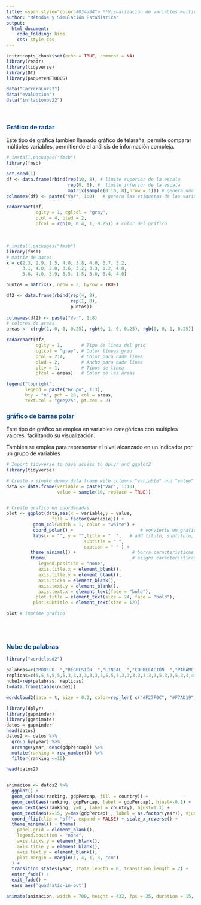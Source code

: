 ```yaml
---
title: <span style="color:#034a94"> **Visualización de variables multivariadas**</span>
author: "Métodos y Simulación Estadística"
output:
  html_document:
    code_folding: hide
    css: style.css
---
```


```r
knitr::opts_chunk$set(echo = TRUE, comment = NA)
library(readr)
library(tidyverse)
library(DT)
library(paqueteMETODOS)

data("CarreraLuz22")
data("evaluacion")
data("inflacionov22")
```

</br>

### <span style="color:#034a94">**Gráfico de radar**</span>

Este tipo de gráfica tambien llamado gráfico de telaraña, permite comparar múltiples variables, permitiendo el análisis de información compleja.




```r
# install.packages("fmsb")
library(fmsb)

set.seed(1)
df <- data.frame(rbind(rep(10, 8), # limite superior de la escala
                       rep(0, 8), #  limite inferior de la escala
                       matrix(sample(0:10, 8),nrow = 1))) # genera una muestra de valores
colnames(df) <- paste("Var", 1:8)   # genera las etiquetas de las variables

radarchart(df,
           cglty = 1, cglcol = "gray",
           pcol = 4, plwd = 2,
           pfcol = rgb(0, 0.4, 1, 0.25)) # color del gráfico
```


</br>




```r
# install.packages("fmsb")
library(fmsb)
# matriz de datos
x = c(2.3, 2.9, 1.5, 4.0, 3.8, 4.0, 3.7, 3.2, 
      3.1, 4.0, 2.0, 3.6, 3.2, 3.3, 1.2, 4.0, 
      3.8, 4.0, 3.9, 3.5, 1.5, 3.0, 3.4, 4.0)

puntos = matrix(x, nrow = 3, byrow = TRUE)

df2 <- data.frame(rbind(rep(4, 8), 
                        rep(1, 8),
                        puntos))
                       
colnames(df2) <- paste("Var", 1:8)
# colores de areas
areas <- c(rgb(1, 0, 0, 0.25), rgb(0, 1, 0, 0.25), rgb(0, 0, 1, 0.25))

radarchart(df2,
           cglty = 1,       # Tipo de línea del grid
           cglcol = "gray", # Color líneas grid
           pcol = 2:4,      # Color para cada línea
           plwd = 2,        # Ancho para cada línea
           plty = 1,        # Tipos de línea
           pfcol = areas)   # Color de las áreas 

legend("topright",
       legend = paste("Grupo", 1:3),
       bty = "n", pch = 20, col = areas,
       text.col = "grey25", pt.cex = 2)

```


### <span style="color:#034a94">**gráfico de barras polar**</span>

Este tipo de gráfico se emplea en variables categóricas con múltiples valores, facilitando su visualización.

Tambien se emplea para representar el nivel alcanzado en un indicador por un grupo de variables


```r

# Import tidyverse to have access to dplyr and ggplot2
library(tidyverse)

# Create a simple dummy data frame with columns "variable" and "value"
data <- data.frame(variable = paste("Var", 1:10), 
                   value = sample(10, replace = TRUE))


# Create grafico en coordenadas 
plot <- ggplot(data,aes(x = variable,y = value,
                 fill = factor(variable))) +
          geom_col(width = 1, color = "white") +
          coord_polar() +                         # vonvierte en grafico circular
          labs(x = "", y = "",title = "  ",   # add titulo, subtitulo, nota
                             subtitle = " ", 
                             caption = " " ) +
         theme_minimal() +                     # borra caracteristicas del grafico
         theme(                                # asigna caracteristicas
            legend.position = "none",
            axis.title.x = element_blank(),
            axis.title.y = element_blank(),
            axis.ticks = element_blank(),
            axis.text.y = element_blank(),
            axis.text.x = element_text(face = "bold"),
           plot.title = element_text(size = 24, face = "bold"),
          plot.subtitle = element_text(size = 12))

plot # imprime grafico

```
<br/><br/>

<!-- ### **Gráfico de series de tiempo** -->

<!-- ```{r} -->

<!-- ``` -->

<!-- <br/><br/> -->

### <span style="color:#034a94">**Nube de palabras**</span>

```r
library("wordcloud2")

palabras=c("MODELO  ","REGRESIÓN  ","LINEAL  ","CORRELACIÓN  ","PARÁMETRO  ","ESTIMADOR  ","NORMALIDAD  ","HETEROSCEDASTICIDAD  ","MULTICOLINEALIDAD  ","ERRORES  ","RESIDUALES  ","BETAS  ","MÍNIMOS CUADRADOS  ","COEFICIENTE DE PEARSON  ","COEFICIENTE DE SPERARMAN  ","MATRIZ  ", "VECTOR  ","COMBINACIÓN LINEAL  ", "MATRIZ CUADRADA  ","MATRIZ SINGULAR  ","MATRIZ IDENTICA  ",   "MATRIZ TRANSPUESTA  ","MATRIZ INVERSA  ","MATRIZ DE VARIANZAS COVARIANZAS  ","VARIANZA  ","VALOR ESPERADO  ","R ","ECUACIONES NORMALES  ","INSESGADO  ","EFICIENTE  ","CONSISTENTE  ","ROBUSTO  ","INDEPENDIENTES  ","VARIANZA CONSTANTE  ","SHAPIRO-WILK  ","KOLMOGOROV SMIRNOV  ","GOLDFELD–QUANDT  ","DURBIN–WATSON  ","T-STUDENT  ","CHI-CUADRADO  ","F  ","NIVEL DE SIGNIFICANCIA  ","INTERVALO DE CONFIANZA  ","PRUEBA DE HIPOTESIS  ","ANOVA  ","SUMA DE CUADRADOS  ","GRADOS DE LIBERTAD  ","MODELO NULO  ","ESTADÍSTICO DE PRUEBA  ","VALOR-P  ","BONDAD DE AJUSTE  ","AIC  ","R2  ","BIC  ","RMSE  ","AJUSTE DEL MODELO  ","VARIABLES CATEGÓRICAS  ","EFECTO  ","SIGNOS A PRIORI  ","MATRIZ DE CORRELACIONES  ","VIF  ") #61
replicas=c(5,5,5,5,5,5,3,3,3,3,3,3,5,5,5,3,3,3,3,3,3,3,3,5,3,3,5,3,4,4,4,4,4,4,3,3,3,3,3,3,3,4,4,4,4,4,4,3,3,3,3,3,4,3,3,4,3,3,3,3,5)
nube1=rep(palabras, replicas)
t=data.frame(table(nube1))

wordcloud2(data = t, size = 0.2, color=rep_len( c("#F27F0C", "#F7AD19", "#053F5C", "#429EBD", "#034A94"), nrow(demoFreq) ) )
```

```r
library(dplyr)
library(gapminder)
library(gganimate)
datos = gapminder
head(datos)
datos2 <- datos %>%
  group_by(year) %>%
  arrange(year, desc(gdpPercap)) %>%
  mutate(ranking = row_number()) %>%
  filter(ranking <=15)

head(datos2)


animacion <- datos2 %>%
  ggplot() +
  geom_col(aes(ranking, gdpPercap, fill = country)) +
  geom_text(aes(ranking, gdpPercap, label = gdpPercap), hjust=-0.1) +
  geom_text(aes(ranking, y=0 , label = country), hjust=1.1) + 
  geom_text(aes(x=15, y=max(gdpPercap) , label = as.factor(year)), vjust = 0.2, alpha = 0.5,  col = "gray", size = 20) +
  coord_flip(clip = "off", expand = FALSE) + scale_x_reverse() +
  theme_minimal() + theme(
    panel.grid = element_blank(), 
    legend.position = "none",
    axis.ticks.y = element_blank(),
    axis.title.y = element_blank(),
    axis.text.y = element_blank(),
    plot.margin = margin(1, 4, 1, 3, "cm")
  ) +
  transition_states(year, state_length = 0, transition_length = 2) +
  enter_fade() +
  exit_fade() + 
  ease_aes('quadratic-in-out') 

animate(animacion, width = 700, height = 432, fps = 25, duration = 15, rewind = FALSE)
```

<!-- <br/><br/> -->
